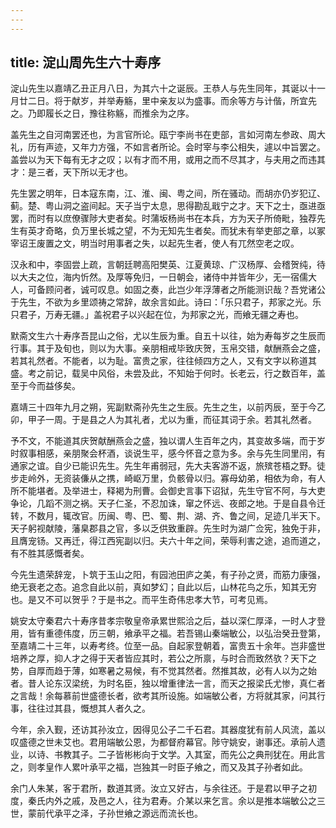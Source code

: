 ```yaml
---
---
---
```

title: 淀山周先生六十寿序
---



淀山先生以嘉靖乙丑正月八日，为其六十之诞辰。王恭人与先生同年，其诞以十一月廿二日。将于献岁，并举寿觞，里中亲友以为盛事。而余等方与计偕，所宜先之。乃即履长之日，豫往称觞，而推余为之序。

盖先生之自河南罢还也，为言官所论。瓯宁李尚书在吏部，言如河南左参政、周大礼，历有声迹，又年力方强，不如言者所论。会时宰与李公相失，遽以中旨罢之。盖尝以为天下每有无才之叹；以有才而不用，或用之而不尽其才，与夫用之而违其才：是三者，天下所以无才也。

先生罢之明年，日本寇东南，江、淮、闽、粤之间，所在骚动。而胡亦仍岁犯辽、蓟。楚、粤山洞之盗间起。天子当宁太息，思得勘乱戢宁之才。天下之士，亟进亟罢，而时有以庶僚骤陟大吏者矣。时蒲坂杨尚书在本兵，方为天子所倚毗，独荐先生有英才奇略，负万里长城之望，不为无知先生者矣。而犹未有举吏部之章，以冢宰诏王废置之文，明当时用事者之失，以起先生者，使人有兀然空老之叹。

汉永和中，李固尝上疏，言朝廷聘高阳樊英、江夏黄琼、广汉杨厚、会稽贺纯，待以大夫之位，海内忻然。及厚等免归，一日朝会，诸侍中并皆年少，无一宿儒大人，可备顾问者，诚可叹息。如固之奏，此岂少年浮薄者之所能测识哉？吾党诸公于先生，不欲为乡里颂祷之常辞，故余言如此。诗曰：「乐只君子，邦家之光。乐只君子，万寿无疆。」盖祝君子以兴起在位，为邦家之光，而飨无疆之寿也。

默斋文生六十寿序吾昆山之俗，尤以生辰为重。自五十以往，始为寿每岁之生辰而行事。其于及旬也，则以为大事。亲朋相戒毕致庆贺，玉帛交错，献酬燕会之盛，若其礼然者。不能者，以为耻。富贵之家，往往倾四方之人，又有文字以称道其盛。考之前记，载吴中风俗，未尝及此，不知始于何时。长老云，行之数百年，盖至于今而益侈矣。

嘉靖三十四年九月之朔，宪副默斋孙先生之生辰。先生之生，以前丙辰，至于今乙卯，甲子一周。于是县之人为其礼者，尤以为重，而征其词于余。若其礼然者。

予不文，不能道其庆贺献酬燕会之盛，独以谓人生百年之内，其变故多端，而于岁时叙事相感，亲朋聚会杯酒，谈说生平，感今怀音之意为多。余与先生同里闬，有通家之谊。自少已能识先生。先生年甫弱冠，先大夫客游不返，旅殡苍梧之野。徒步走岭外，无资装傔从之携，崎岖万里，负骸骨以归。寡母幼弟，相依为命，有人所不能堪者。及举进士，释褐为刑曹。会御史言事下诏狱，先生守官不阿，与大吏争论，几蹈不测之祸。天子仁圣，不忍加诛，窜之怀远、夜郎之地。于是自县令迁转，不数月，辄改官。历闽、粤、巴、蜀、荆、湖、齐、鲁之间，足迹几半天下。天子躬视献陵，藩臬郡县之官，多以乏供致重辟。先生时为湖广佥宪，独免于非，且膺宠钖。又再迁，得江西宪副以归。夫六十年之间，荣辱利害之途，追而道之，有不胜其感慨者矣。

今先生遗荣辞宠，卜筑于玉山之阳，有园池田庐之美，有子孙之贤，而筋力康强，绝无衰老之态。追念自此以前，真如梦幻；自此以后，山林花鸟之乐，知其无穷也。是又不可以贺乎？于是书之。而平生奇伟忠孝大节，可考见焉。

姚安太守秦君六十寿序昔孝宗敬皇帝承累世熙洽之后，益以深仁厚泽，一时人才登用，皆有重德伟度，历三朝，飨承平之福。若吾锡山秦端敏公，以弘治癸丑登第，至嘉靖二十三年，以寿考终。位至一品。自起家登朝着，富贵五十余年。岂非盛世培养之厚，抑人才之得于天者皆应其时，若公之所禀，与时合而致然欤？天下之势，自厚而趋于薄，如寒暑之易候，有不觉其然者。然推其故，必有人以为之始者。昔人论东汉梁统，为时名臣，独以增重律法一言，而天之报梁氏尤惨，真仁者之言哉！余每慕前世盛德长者，欲考其所设施。如端敏公者，方将就其家，问其行事，往往过其县，慨想其人者久之。

今年，余入觐，还访其孙汝立，因得见公子二千石君。其器度犹有前人风流，盖以叹盛德之世未艾也。君用端敏公恩，为都督府幕官。陟守姚安，谢事还。承前人遗业，以诗、书教其子。二子皆彬彬向于文学。入其室，而先公之典刑犹在。用此言之，则孝皇作人累叶承平之福，岂独其一时臣子飨之，而又及其子孙者如此。

余门人朱某，客于君所，数道其贤。汝立又好古，与余往还。于是君以甲子之初度，秦氏内外之戚，及邑之人，往为君寿。介某以来乞言。余以是推本端敏公之三世，蒙前代承平之泽，子孙世飨之源远而流长也。